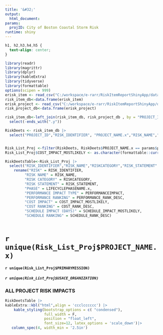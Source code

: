 ```yaml
---
title: '&#32;'
output:
  html_document: 
params:
  projID: City of Boston Coastal Storm Risk
runtime: shiny
---
```

```css
h1, h2,h3,h4,h5 {
  text-align: center;
}
```

```r
library(readr) 
library(magrittr) 
library(dplyr) 
library(kableExtra) 
library(tidyverse)
library(formattable)
options(scipen = 999)
erisk_item <- read_csv("C:/workspace/e-rarr/RiskItemReportShinyApp/data/RISKLISTFULL.csv", show_col_types = FALSE)
risk_item_db<-data.frame(erisk_item)
erisk_project <- read_csv("C:/workspace/e-rarr/RiskItemReportShinyApp/data/PROJECTLIST_FULL.csv", show_col_types = FALSE)
risk_project_db<-data.frame(erisk_project)

risk_item_db<-left_join(risk_item_db, risk_project_db , by = "PROJECT_ID")|>
  select(-ends_with(".y")) 

RiskDeets <- risk_item_db |>
  select("PROJECT_ID","RISK_IDENTIFIER", "PROJECT_NAME.x","RISK_NAME","RISKCATEGORY","RISK_STATEMENT" ,"LIFECYCLEPHASENAME.x","MILESTONE","LIKELIHOOD","DISCIPLINE", "PERFORMANCEIMPACT", "PERFORMANCE_RANK_DESC","COST_IMPACT_MOSTLIKELY", "COST_RANK_DESC", "SCHEDULE_IMPACT_MOSTLIKELY", "SCHEDULE_RANK_DESC", "PRIMARYMISSION", "USACE_ORGANIZATION.x")


Risk_List_Proj <-filter(RiskDeets, RiskDeets$PROJECT_NAME.x == params$projID)
Risk_List_Proj$COST_IMPACT_MOSTLIKELY <- as.character(formattable::currency(Risk_List_Proj$COST_IMPACT_MOSTLIKELY))

RiskDeetsTable<-Risk_List_Proj |>
  select("RISK_IDENTIFIER","RISK_NAME","RISKCATEGORY","RISK_STATEMENT" ,"LIFECYCLEPHASENAME.x","MILESTONE","LIKELIHOOD","DISCIPLINE", "PERFORMANCEIMPACT",  "PERFORMANCE_RANK_DESC", "COST_IMPACT_MOSTLIKELY","COST_RANK_DESC", "SCHEDULE_IMPACT_MOSTLIKELY", "SCHEDULE_RANK_DESC")|>
    rename("RISK" = RISK_IDENTIFIER,
         "RISK NAME" = RISK_NAME,
         "RISK CATEGORY" = RISKCATEGORY,
         "RISK STATEMENT" = RISK_STATEMENT,
         "PHASE" = LIFECYCLEPHASENAME.x,
         "PERFORMANCE IMPACT TYPE" = PERFORMANCEIMPACT,
         "PERFORMANCE RANKING" = PERFORMANCE_RANK_DESC,
         "COST IMPACT" = COST_IMPACT_MOSTLIKELY,
         "COST RANKING" = COST_RANK_DESC,
         "SCHEDULE IMPACT (DAYS)" = SCHEDULE_IMPACT_MOSTLIKELY,
         "SCHEDULE RANKING" = SCHEDULE_RANK_DESC)
  


```

# `r unique(Risk_List_Proj$PROJECT_NAME.x)`

#### `r unique(Risk_List_Proj$PRIMARYMISSION)`

##### `r unique(Risk_List_Proj$USACE_ORGANIZATION)`

### ALL PROJECT RISK IMPACTS
```r
RiskDeetsTable |>
kableExtra::kbl("html",align = 'ccclcccccc') |>
    kable_styling(bootstrap_options = c( "condensed"),
                  full_width = F,
                  position = "float_left",
                  font_size=12, latex_options = 'scale_down')|>
   column_spec(4, width_min = '2.5in')

```

